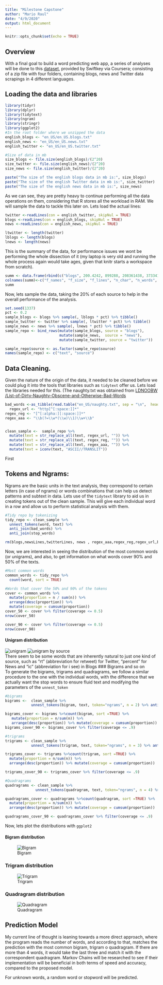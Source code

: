 ---
title: "Milestone Capstone"
author: "Mario Raul"
date: "4/9/2020"
output: html_document
---

```{r setup, include=FALSE}
knitr::opts_chunk$set(echo = TRUE)
```

## Overview  
With a final goal to build a word predicting web app, a series of analyses will be done to this [dataset](https://d396qusza40orc.cloudfront.net/dsscapstone/dataset/Coursera-SwiftKey.zip), provided by Swiftkey via Coursera; consisting of a zip file with four folders, containing blogs, news and Twitter data scrapings in 4 different languages.

## Loading the data and libraries  
```{r, message =FALSE}
library(tidyr)
library(dplyr)
library(tidytext)
library(ngram)
library(stringr)
library(ggplot2)
#In the root folder where we unzipped the data
english_blogs <- "en_US/en_US.blogs.txt"
english_news <- "en_US/en_US.news.txt"
english_twitter <- "en_US/en_US.twitter.txt"

#Size of data in mb
size_blogs <- file.size(english_blogs)/(2^20)
size_twitter <- file.size(english_news)/(2^20)
size_news <- file.size(english_twitter)/(2^20)

paste("The size of the english blogs data in mb is:", size_blogs)
paste("The size of the english Twitter data in mb is:", size_twitter)
paste("The size of the english news data in mb is:", size_news)

```  
As we can see, they are pretty heavy to continue performing all the data operations on them, considering that R stores all the workload in RAM. We will sample the data to tackle this later on. Lets load the actual lines:  

```{r, eval=FALSE}
twitter <-readLines(con = english_twitter, skipNul = TRUE)
blogs <-readLines(con = english_blogs, skipNul = TRUE)
news <-readLines(con = english_news, skipNul = TRUE)

ltwitter <- length(twitter)
lblogs <- length(blogs)
lnews <- length(news)

```  
This is the summary of the data, for performance issues we wont be performing the whole dissection of it (my laptop is very old and running the whole process again would take ages, given that knitr starts a workspace from scratch).
```{r, echo =FALSE}
summ <- data.frame(rbind(c("blogs", 200.4242, 899288, 208361438, 37334131, 0.36, 0.21, 0.37), c("news", 196.2775, 1010242, 203791400, 34372528, 0.35, 0.24, 0.34), c("twitter", 159.3641, 2360148, 162385035, 30373583, 0.28, 0.55, 0.30)))
colnames(summ)<-c("f_names", "f_size", "f_lines", "n_char", "n_words", "pct_n_char", "pct_lines", "pct_words")
summ
```
Now, lets sample the data, taking the 20% of each source to help in the overall performance of the analysis.  

```{r, eval = FALSE}
set.seed(1337)
pct <- 0.2
sample_blogs <- blogs %>% sample(, lblogs * pct) %>% tibble()
sample_twitter <- twitter %>% sample(, ltwitter * pct) %>% tibble()
sample_news <- news %>% sample(, lnews * pct) %>% tibble()
sample_repo <- bind_rows(mutate(sample_blogs, source = "blogs"),
                         mutate(sample_news,  source = "news"),
                         mutate(sample_twitter, source = "twitter")) 

sample_repo$source <- as.factor(sample_repo$source)
names(sample_repo) <- c("text", "source")
```  
## Data Cleaning.  
Given the nature of the origin of the data, it needed to be cleaned before we could plug it into the tools that libraries such as `tidytext` offer us. Lets load the libraries needed for this. (The naughty.txt was obtained from  [LDNOOBW
/List-of-Dirty-Naughty-Obscene-and-Otherwise-Bad-Words](https://github.com/LDNOOBW/List-of-Dirty-Naughty-Obscene-and-Otherwise-Bad-Words)
```{r, eval = FALSE}
bad_words <-as_tibble(read.table("en_US/naughty.txt", sep = "\n",  header = FALSE, col.names ="word" ))
  regex_url <- "http[^[:space:]]*"
regex_reg <- "[^[:alpha:][:space:]]*"
regex_aaa <- "\\b(?=\\w*(\\w)\\1)\\w+\\b"  


clean_sample <-  sample_repo %>%
  mutate(text = str_replace_all(text, regex_url, "")) %>%
  mutate(text = str_replace_all(text, regex_reg, "")) %>%
  mutate(text = str_replace_all(text, regex_aaa, "")) %>% 
  mutate(text = iconv(text, "ASCII//TRANSLIT"))
```  
First  

## Tokens and Ngrams:

Ngrams are the basic units in the text analysis, they correspond to certain letters (in case of ngrams) or words combinations that can help us detect patterns and subtext in data. Lets use of the `tidytext` library to aid us in creating tokens out of the clean sample. This will give each individual word in a row and allow us to perform statistical analysis with them.

```{r, eval = FALSE}
#Tidy repo by tokenizing
tidy_repo <- clean_sample %>%
  unnest_tokens(word, text) %>%
  anti_join(bad_words) %>%
  anti_join(stop_words)

rm(blogs,newsLines,twitterLines, news , regex_aaa,regex_reg,regex_url,blogs_nchar_sum, news_nchar_sum, twitter_nchar_sum, twitter)
```
Now, we are interested in seeing the distribution of the most common words (or unigrams), and also, to get information on what words cover 90% and 50% of the texts.
```{r, eval = FALSE}
#Most common words
common_words <- tidy_repo %>%
  count(word, sort = TRUE) 

#Words that cover the 50% and 90% of the tokens
cover <- common_words %>%  
  mutate(proportion = n / sum(n)) %>%
  arrange(desc(proportion)) %>%  
  mutate(coverage = cumsum(proportion))
cover_50 <- cover %>% filter(coverage <= 0.5)
nrow(cover_50)

cover_90 <- cover %>% filter(coverage <= 0.5)
nrow(cover_90)

```

#### Unigram distribution  
![unigram](en_US/unigram_dist.png)
![unigram by source](en_US/unigram_source.png)  
There seem to be some words that are inherently natural to just one kind of source, such as "rt" (abbreviation for retweet) for Twitter, "percent" for News and "ic" (abbreviation for i see) in Blogs
### Bigrams and so on  
To generate the bigrams, trigrams and quadragrams, we follow a similar procedure to the one with the individual words, with the difference that we actually want the stop words to ensure fluid text and modifying the parameters of the `unnest_token`


```{r, eval =FALSE}
#bigrams
bigrams <-  clean_sample %>%
            unnest_tokens(bigram, text, token="ngrams", n = 2) %>% anti_join(bad_words)

bigrams_cover <- bigrams %>%count(bigram, sort =TRUE) %>% 
   mutate(proportion = n/sum(n)) %>% 
   arrange(desc(proportion)) %>% mutate(coverage = cumsum(proportion))
bigrams_cover_90 <- bigrams_cover %>% filter(coverage <= .9)

#trigrams
trigrams <- clean_sample %>%
            unnest_tokens(trigram, text, token="ngrams", n = 3) %>% anti_join(bad_words)

trigrams_cover <- trigrams %>%count(trigram, sort =TRUE) %>% 
  mutate(proportion = n/sum(n)) %>% 
  arrange(desc(proportion)) %>% mutate(coverage = cumsum(proportion))

trigrams_cover_90 <- trigrams_cover %>% filter(coverage <= .9)

#Quadragrams
quadragrams <- clean_sample %>% 
              unnest_tokens(quadragram, text, token="ngrams", n = 4) %>% anti_join(bad_words, by =c("quadragram"="word"))

quadragrams_cover <- quadragrams %>%count(quadragram, sort =TRUE) %>% 
  mutate(proportion = n/sum(n)) %>% 
  arrange(desc(proportion)) %>% mutate(coverage = cumsum(proportion))

quadragrams_cover_90 <- quadragrams_cover %>% filter(coverage <= .9)  
```  
Now, lets plot the distributions with `ggplot2`
  
  
#### Bigram distribution  
![Bigram](en_US/bigram_dist.png)  

### Trigram distribution  
![Trigram](en_US/trigram_dist.png)  

### Quadragram distribution  
![Quadragram](en_US/quadragrams_dist.png)  

## Prediction Model  
My current line of thought is leaning towards a more direct approach, where the program reads the number of words, and according to that, matches the prediction with the most common bigram, trigram o quadragram. If there are more than 4 words, it would take the last three and match it with the correspondent quadragram. Markov Chains will be researched to see if their implementation will be beneficial in both terms of speed and accuracy, compared to the proposed model.  

For unknown words, a random word or stopword will be predicted.